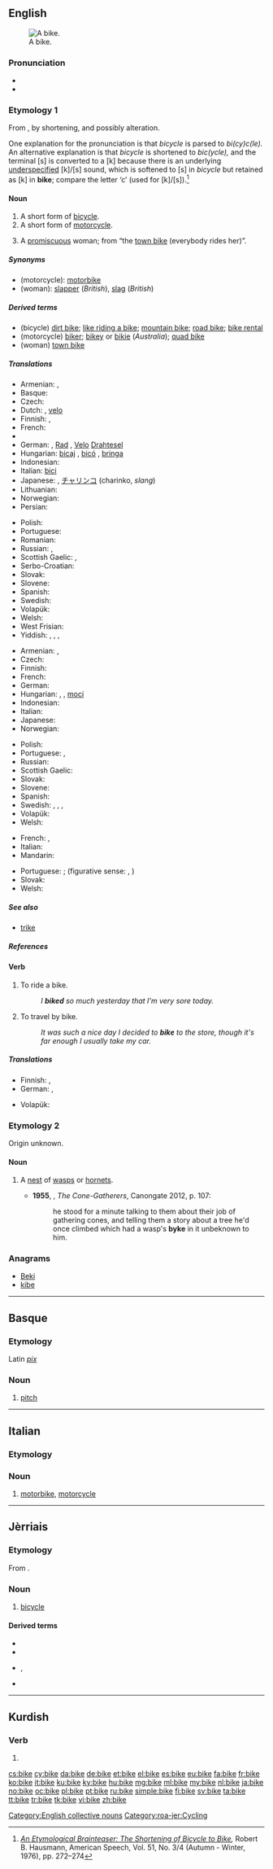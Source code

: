 ==English==

{{wikipedia|dab=bike}}
[[File:Left side of Flying Pigeon.jpg|thumbnail|A bike.]]
===Pronunciation===
* {{audio|en-us-bike.ogg|Audio (US)}}
* {{rhymes|aɪk}}

===Etymology 1===
From  {{term|bicycle||lang=en}}, by shortening, and possibly alteration.

One explanation for the pronunciation is that ''bicycle'' is parsed to ''bi(cy)c(le).'' An alternative explanation is that ''bicycle'' is shortened to ''bic(ycle),'' and the terminal [s] is converted to a [k] because there is an underlying [[w:underspecification|underspecified]] [k]/[s] sound, which is softened to [s] in ''bicycle'' but retained as [k] in '''bike'''; compare the letter ‘c’ (used for [k]/[s]).<ref>''[http://www.jstor.org/stable/454976 An Etymological Brainteaser: The Shortening of Bicycle to Bike],'' Robert B. Hausmann, American Speech, Vol. 51, No. 3/4 (Autumn - Winter, 1976), pp. 272–274</ref>

====Noun====
{{en-noun}}

# A short form of [[bicycle]].
# A short form of [[motorcycle]].
# {{context|slang|lang=en}} A [[promiscuous]] woman; from “the [[town bike]] (everybody rides her)”.

=====Synonyms=====
* (motorcycle): [[motorbike]]
* (woman): [[slapper]] (''British''), [[slag]] (''British'')

=====Derived terms=====
* (bicycle) [[dirt bike]]; [[like riding a bike]]; [[mountain bike]]; [[road bike]]; [[bike rental]]
* (motorcycle) [[biker]]; [[bikey]] or [[bikie]] (''Australia''); [[quad bike]]
* (woman) [[town bike]]

=====Translations=====
<!--Add short forms only, if possible-->
{{trans-top|bicycle}}
* Armenian: {{t|hy|հեծանիվ|tr=heçaniv}}, {{qualifier|colloquial}} {{t|hy|հեծո|tr=heço}}
* Basque: {{t+|eu|bizikleta}}
* Czech: {{t+|cs|kolo|n}}
* Dutch: {{t|nl|fiets|m}}, [[velo]] {{g|m}} {{qualifier|slang|Belgium}}
* Finnish: {{t+|fi|pyörä}}, {{t+|fi|polkupyörä}}
* French: {{t+|fr|vélo|m}}
* {{trreq|ka}}
* German: {{t|de|Fahrrad|n}}, [[Rad#German|Rad]] {{g|n}}, [[Velo]] {{g|n}} {{qualifier|Switzerland|colloquial}} [[Drahtesel]]
* Hungarian: [[bicaj]] {{qualifier|slang}}, [[bicó]] {{qualifier|slang}}, [[bringa]] {{qualifier|slang}}
* Indonesian: {{t+|id|sepeda}}
* Italian: [[bici]] {{qualifier|slang}} {{g|f}} <!-- this is the full form and so is not equivalent to "bike": [[bicicletta]] {{f}}-->
* Japanese: {{t|ja|自転車|tr=[[じてんしゃ]], jitensha}}, [[チャリンコ]] (charinko, ''slang'')
* Lithuanian: {{t|lt|dviratis|m}}
* Norwegian: {{t+|no|sykkel|m}}
* Persian: {{t+|fa|دوچرخه|sc=fa-Arab}}
{{trans-mid}}
* Polish: {{t+|pl|rower|m}}
* Portuguese: {{t|pt|bici|f}}
* Romanian: {{t+|ro|bicicletă|f}}
* Russian: {{t+|ru|велосипед|tr=velosipéd}}, {{qualifier|colloquial}} {{t+|ru|велик|tr=vélik}}
* Scottish Gaelic: {{t|gd|baic|m}}, {{t|gd|bàic|m}}
* Serbo-Croatian: {{t|sh|bicikl}}
* Slovak: {{t|sk|bicykel|m}}
* Slovene: {{t+|sl|kolo|n}}
* Spanish: {{t+|es|bici|f}}
* Swedish: {{t+|sv|cykel|c}}
* Volapük: {{t+|vo|saikul}}
* Welsh: {{t+|cy|beic|m}}
* West Frisian: {{t|fy|fyts}}
* Yiddish: {{t|yi|ביציקל|m|tr=bitsíkl}}, {{t|yi|ראָווער|m|tr=róver}}, {{t|yi|וועלאָסיפּעד|m|tr=velosipéd}}, {{t|yi|ביציקלעט|m|tr=bitsiklét}}
{{trans-bottom}}

{{trans-top|motorcycle}}
* Armenian: {{t|hy|մոտոցիկլետ|tr=motoc’iklet}}, {{qualifier|colloquial}} {{t|hy|մոտո|tr=moto}}
* Czech: {{t+|cs|motorka|f}}
* Finnish: {{t+|fi|moottoripyörä}}
* French: {{t+|fr|moto|f}}
* German: {{t+|de|Motorrad|n}}
* Hungarian: {{t|hu|motor}}, {{t|hu|motorkerékpár}}, [[moci]] {{qualifier|slang}}
* Indonesian: {{t+|id|sepeda motor}}
* Italian: {{t+|it|moto|f}}
* Japanese: {{t|ja|バイク|tr=baiku}}
* Norwegian: {{t|no|motorsykkel|m}}
{{trans-mid}}
* Polish: {{t+|pl|motocykl|m}}
* Portuguese: {{t+|pt|mota|f}}, {{t+|pt|moto|f}}
* Russian: {{t+|ru|мотоцикл|m|tr=motoc’íkl}}
* Scottish Gaelic: {{t|gd|bàic|m}}
* Slovak: {{t|sk|motorka|f}}
* Slovene: {{t|sl|motorno kolo|n}}
* Spanish: {{t+|es|moto|f}}
* Swedish: {{t+|sv|mc|c}}, {{t+|sv|MC|c}}, {{t+|sv|motorcykel|c}}, {{t+|sv|båge|c}} {{qualifier|slang}}
* Volapük: {{t|vo|motorasaikul}}
* Welsh: {{t|cy|beic modur|m}}
{{trans-bottom}}

{{trans-top|promiscuous woman}}
* French: {{t+|fr|pute|f}}, {{t+|fr|traînée|f}}
* Italian: {{t+|it|puttana|f}}
* Mandarin: {{t|cmn|公交车 (Lit：Bus)|tr=gong1 jiao1 che1|sc=Hani}}
{{trans-mid}}
* Portuguese: {{t+|pt|puta|f}}; (figurative sense: {{t+|pt|vaca|f}}, {{t+|pt|cabra|f}})
* Slovak: {{t|sk|cundra|f}}
* Welsh: {{t|cy|hwren|f}}
{{trans-bottom}}

=====See also=====
* [[trike]]

=====References=====
<references/>

====Verb====
{{en-verb|bik|es}}

# To ride a bike.
#: ''I '''biked''' so much yesterday that I'm very sore today.''
# To travel by bike.
#: ''It was such a nice day I decided to '''bike''' to the store, though it's far enough I usually take my car.''

=====Translations=====
{{trans-top|to bike}}
* Finnish: {{t+|fi|pyöräillä}}, {{t+|fi|fillaroida}}
* German: {{t+|de|Rad fahren}}, {{t+|de|radeln}}
{{trans-mid}}
* Volapük: {{t+|vo|saikulön}}
{{trans-bottom}}

===Etymology 2===
Origin unknown.

====Noun====
{{en-noun}}

# {{context|Scotland|Northern England|lang=en}} A [[nest]] of [[wasp]]s or [[hornet]]s.
#: {{rfquotek|Sir W. Scott}}
#*'''1955''', {{w|Robin Jenkins}}, ''The Cone-Gatherers'', Canongate 2012, p. 107:
#*:he stood for a minute talking to them about their job of gathering cones, and telling them a story about a tree he'd once climbed which had a wasp's '''byke''' in it unbeknown to him.

===Anagrams===
* [[Beki#English|Beki]]
* [[kibe#English|kibe]]

[[Category:English collective nouns]]

----

==Basque==

===Etymology===
Latin ''[[pix]]''

===Noun===
{{head|eu|noun}}

# [[pitch]]

----

==Italian==

===Etymology===
{{etyl|en|it}}

===Noun===
{{head|it|noun|g=f|invariable}}

# [[motorbike]], [[motorcycle]]

----

==Jèrriais==

===Etymology===
From {{etyl|en|roa-jer}} {{term|bike|lang=en}}.

===Noun===
{{roa-jer-noun|f}}

# [[bicycle]]

====Derived terms====
{{der-top}}
* {{l|roa-jer|bike à deux|gloss=tandem}}
* {{l|roa-jer|bike à montangne|gloss=mountain bike}}
{{der-mid}}
* {{l|roa-jer|c'mîn à bike}}, {{l|roa-jer|sente à bike|gloss=bike path}}
* {{l|roa-jer|par à bikes|gloss=bike rack}}
{{der-bottom}}

[[Category:roa-jer:Cycling]]

----

==Kurdish==

===Verb===
{{head|ku}}

# {{ku-verb form of|kirin|3|s|fs}}

[[cs:bike]]
[[cy:bike]]
[[da:bike]]
[[de:bike]]
[[et:bike]]
[[el:bike]]
[[es:bike]]
[[eu:bike]]
[[fa:bike]]
[[fr:bike]]
[[ko:bike]]
[[it:bike]]
[[ku:bike]]
[[ky:bike]]
[[hu:bike]]
[[mg:bike]]
[[ml:bike]]
[[my:bike]]
[[nl:bike]]
[[ja:bike]]
[[no:bike]]
[[oc:bike]]
[[pl:bike]]
[[pt:bike]]
[[ru:bike]]
[[simple:bike]]
[[fi:bike]]
[[sv:bike]]
[[ta:bike]]
[[tt:bike]]
[[tr:bike]]
[[tk:bike]]
[[vi:bike]]
[[zh:bike]]